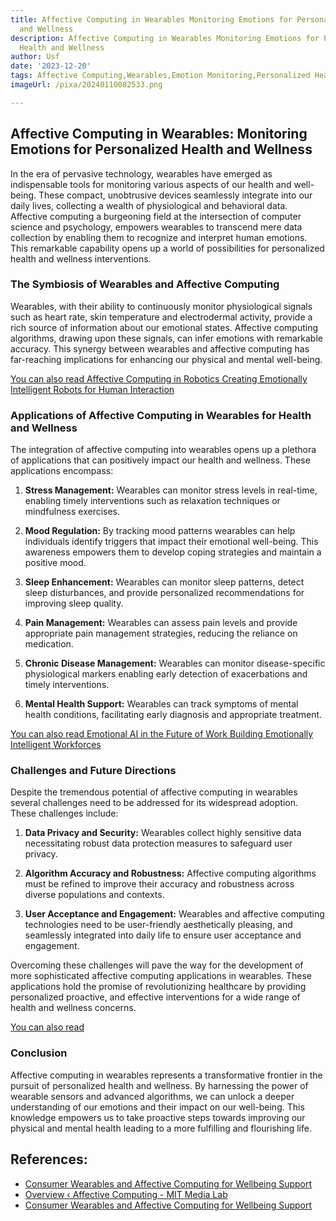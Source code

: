 ```yaml
---
title: Affective Computing in Wearables Monitoring Emotions for Personalized Health
  and Wellness
description: Affective Computing in Wearables Monitoring Emotions for Personalized
  Health and Wellness
author: Usf
date: '2023-12-20'
tags: Affective Computing,Wearables,Emotion Monitoring,Personalized Health,Wellness
imageUrl: /pixa/20240110082533.png

---
```

##  Affective Computing  in Wearables: Monitoring Emotions for  Personalized Health  and Wellness

In the era of pervasive technology, wearables have emerged as indispensable tools for monitoring various aspects of our health and well-being. These  compact, unobtrusive devices seamlessly integrate into our daily  lives, collecting  a wealth of physiological and behavioral data. Affective computing a burgeoning field  at the intersection of computer science and psychology, empowers wearables to transcend mere data collection by enabling them to recognize and interpret human emotions. This remarkable capability opens up a world of possibilities for  personalized health and wellness interventions.

### The Symbiosis of Wearables and Affective Computing

Wearables, with their ability to continuously monitor physiological signals such as heart rate, skin temperature and electrodermal activity, provide a rich source of  information about our emotional states. Affective computing  algorithms, drawing upon these signals,  can infer emotions  with remarkable accuracy. This synergy between wearables and affective computing has far-reaching implications for enhancing our physical  and  mental well-being.

[You can also read Affective Computing in Robotics Creating Emotionally Intelligent Robots for Human Interaction](Affective%20Computing%20in%20Robotics%20Creating%20Emotionally%20Intelligent%20Robots%20for%20Human%20Interaction)


### Applications of Affective Computing in Wearables for Health  and Wellness

The integration of affective computing into wearables opens up  a plethora of applications that can positively  impact  our health and wellness. These applications  encompass:

1. **Stress Management:** Wearables  can monitor stress levels in real-time, enabling timely interventions such as relaxation techniques or mindfulness exercises.

2. **Mood Regulation:** By tracking mood patterns wearables can  help individuals identify triggers that impact their emotional well-being. This  awareness empowers them to develop coping strategies and  maintain a positive  mood.

3. **Sleep Enhancement:** Wearables can monitor sleep patterns, detect sleep  disturbances, and provide personalized recommendations for improving sleep quality.

4. **Pain Management:** Wearables can assess pain levels and provide appropriate pain management strategies, reducing the reliance on medication.

5. **Chronic Disease Management:** Wearables can monitor disease-specific  physiological markers enabling early detection of exacerbations and  timely  interventions.

6. **Mental Health Support:**  Wearables can track symptoms of mental health conditions, facilitating early diagnosis and appropriate treatment.

[You can also read Emotional AI in the  Future  of Work Building Emotionally Intelligent Workforces](Emotional%20AI%20in%20the%20Future%20of%20Work%20Building%20Emotionally%20Intelligent%20Workforces)


###  Challenges and Future Directions

Despite the tremendous potential of affective computing  in wearables several challenges need to be addressed for  its widespread adoption. These challenges include:

1. **Data Privacy and Security:** Wearables  collect  highly sensitive data necessitating robust data protection measures to safeguard user privacy.

2. **Algorithm Accuracy and Robustness:** Affective computing algorithms must be refined to improve their accuracy and  robustness across diverse populations and contexts.

3. **User Acceptance and Engagement:** Wearables  and affective computing technologies need  to be user-friendly aesthetically  pleasing, and seamlessly  integrated  into daily life to ensure user  acceptance and  engagement.

Overcoming these challenges will pave the way for the development  of more sophisticated affective computing applications in wearables. These applications hold the promise of revolutionizing healthcare by providing personalized proactive, and effective  interventions for a  wide range of health and wellness concerns.

[You can also read ]()


### Conclusion

Affective computing in wearables represents a transformative frontier in the pursuit of personalized  health and wellness. By harnessing the power of wearable sensors and advanced algorithms, we  can unlock a deeper understanding of our emotions and their impact on our  well-being. This knowledge empowers us to  take proactive steps towards improving our physical and mental health leading to a  more fulfilling and flourishing life.

## References:
- [Consumer Wearables and Affective Computing for Wellbeing Support](https://dl.acm.org/doi/fullHtml/10.1145/3448891.3450332)
- [Overview ‹ Affective Computing - MIT Media Lab](https://www.media.mit.edu/groups/affective-computing/overview/)
- [Consumer Wearables and Affective Computing for Wellbeing Support](https://dl.acm.org/doi/10.1145/3448891.3450332)
